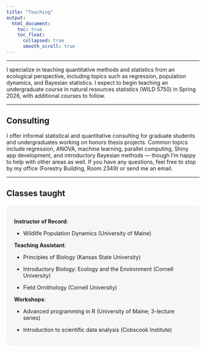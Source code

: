 ```yaml
---
title: "Teaching"
output:
  html_document:
    toc: true
    toc_float:
      collapsed: true
      smooth_scroll: true
---
```


<hr />

I specialize in teaching quantitative methods and statistics from an ecological perspective, including topics such as regression, population dynamics, and Bayesian statistics. I expect to begin teaching an undergraduate course in natural resources statistics (WILD 5750) in Spring 2026, with additional courses to follow.

<hr />

## Consulting

I offer informal statistical and quantitative consulting for graduate students and undergraduates working on honors thesis projects. Common topics include regression, ANOVA, machine learning, parallel computing, Shiny app development, and introductory Bayesian methods — though I'm happy to help with other areas as well. If you have any questions, feel free to stop by my office (Forestry Building, Room 2349) or send me an email.

<hr />

## Classes taught

<div style="background-color: #F6F6F6; border-radius: 10px; padding: 20px;">

**Instructor of Record**:

- Wildlife Population Dynamics (University of Maine)

**Teaching Assistant**:

- Principles of Biology (Kansas State University)

- Introductory Biology: Ecology and the Environment (Cornell University)

- Field Ornithology (Cornell University)

**Workshops**:

- Advanced programming in R (University of Maine; 3-lecture series)

- Introduction to scientific data analysis (Cobscook Institute)

</div>
